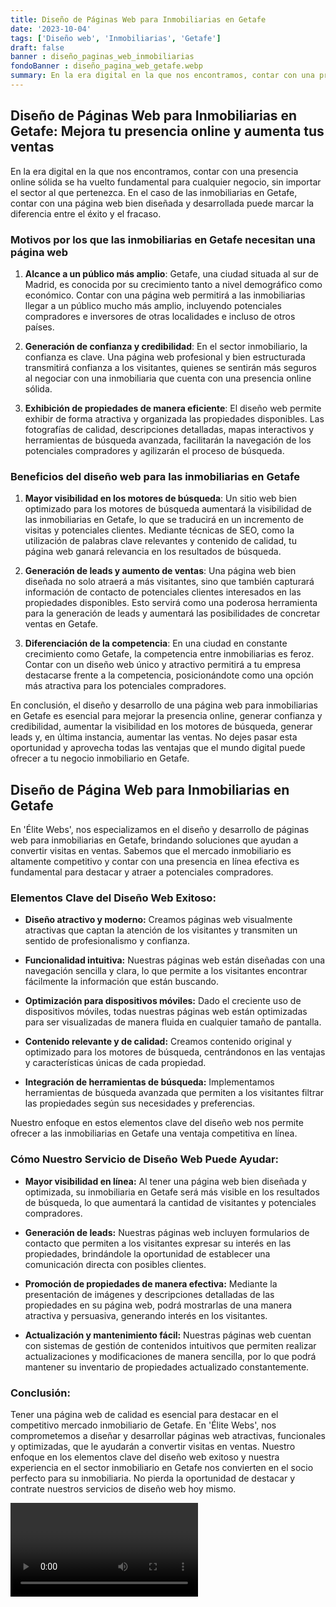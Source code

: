 ```yaml
---
title: Diseño de Páginas Web para Inmobiliarias en Getafe
date: '2023-10-04'
tags: ['Diseño web', 'Inmobiliarias', 'Getafe']
draft: false
banner : diseño_paginas_web_inmobiliarias
fondoBanner : diseño_pagina_web_getafe.webp
summary: En la era digital en la que nos encontramos, contar con una presencia online sólida se ha vuelto fundamental para cualquier negocio, sin importar el sector al que pertenezca. En el caso de las inmobiliarias en Getafe, contar con una página web bien diseñada y desarrollada puede marcar la diferencia entre el éxito y el fracaso.
---
```


## Diseño de Páginas Web para Inmobiliarias en Getafe: Mejora tu presencia online y aumenta tus ventas

En la era digital en la que nos encontramos, contar con una presencia online sólida se ha vuelto fundamental para cualquier negocio, sin importar el sector al que pertenezca. En el caso de las inmobiliarias en Getafe, contar con una página web bien diseñada y desarrollada puede marcar la diferencia entre el éxito y el fracaso.

### Motivos por los que las inmobiliarias en Getafe necesitan una página web

1. **Alcance a un público más amplio**: Getafe, una ciudad situada al sur de Madrid, es conocida por su crecimiento tanto a nivel demográfico como económico. Contar con una página web permitirá a las inmobiliarias llegar a un público mucho más amplio, incluyendo potenciales compradores e inversores de otras localidades e incluso de otros países.

2. **Generación de confianza y credibilidad**: En el sector inmobiliario, la confianza es clave. Una página web profesional y bien estructurada transmitirá confianza a los visitantes, quienes se sentirán más seguros al negociar con una inmobiliaria que cuenta con una presencia online sólida.

3. **Exhibición de propiedades de manera eficiente**: El diseño web permite exhibir de forma atractiva y organizada las propiedades disponibles. Las fotografías de calidad, descripciones detalladas, mapas interactivos y herramientas de búsqueda avanzada, facilitarán la navegación de los potenciales compradores y agilizarán el proceso de búsqueda.

### Beneficios del diseño web para las inmobiliarias en Getafe

1. **Mayor visibilidad en los motores de búsqueda**: Un sitio web bien optimizado para los motores de búsqueda aumentará la visibilidad de las inmobiliarias en Getafe, lo que se traducirá en un incremento de visitas y potenciales clientes. Mediante técnicas de SEO, como la utilización de palabras clave relevantes y contenido de calidad, tu página web ganará relevancia en los resultados de búsqueda.

2. **Generación de leads y aumento de ventas**: Una página web bien diseñada no solo atraerá a más visitantes, sino que también capturará información de contacto de potenciales clientes interesados en las propiedades disponibles. Esto servirá como una poderosa herramienta para la generación de leads y aumentará las posibilidades de concretar ventas en Getafe.

3. **Diferenciación de la competencia**: En una ciudad en constante crecimiento como Getafe, la competencia entre inmobiliarias es feroz. Contar con un diseño web único y atractivo permitirá a tu empresa destacarse frente a la competencia, posicionándote como una opción más atractiva para los potenciales compradores.

En conclusión, el diseño y desarrollo de una página web para inmobiliarias en Getafe es esencial para mejorar la presencia online, generar confianza y credibilidad, aumentar la visibilidad en los motores de búsqueda, generar leads y, en última instancia, aumentar las ventas. No dejes pasar esta oportunidad y aprovecha todas las ventajas que el mundo digital puede ofrecer a tu negocio inmobiliario en Getafe.

<GifSeo />

<Cta />

## Diseño de Página Web para Inmobiliarias en Getafe

En 'Élite Webs', nos especializamos en el diseño y desarrollo de páginas web para inmobiliarias en Getafe, brindando soluciones que ayudan a convertir visitas en ventas. Sabemos que el mercado inmobiliario es altamente competitivo y contar con una presencia en línea efectiva es fundamental para destacar y atraer a potenciales compradores.

### Elementos Clave del Diseño Web Exitoso:

- **Diseño atractivo y moderno:** Creamos páginas web visualmente atractivas que captan la atención de los visitantes y transmiten un sentido de profesionalismo y confianza.

- **Funcionalidad intuitiva:** Nuestras páginas web están diseñadas con una navegación sencilla y clara, lo que permite a los visitantes encontrar fácilmente la información que están buscando.

- **Optimización para dispositivos móviles:** Dado el creciente uso de dispositivos móviles, todas nuestras páginas web están optimizadas para ser visualizadas de manera fluida en cualquier tamaño de pantalla.

- **Contenido relevante y de calidad:** Creamos contenido original y optimizado para los motores de búsqueda, centrándonos en las ventajas y características únicas de cada propiedad.

- **Integración de herramientas de búsqueda:** Implementamos herramientas de búsqueda avanzada que permiten a los visitantes filtrar las propiedades según sus necesidades y preferencias.

Nuestro enfoque en estos elementos clave del diseño web nos permite ofrecer a las inmobiliarias en Getafe una ventaja competitiva en línea.

### Cómo Nuestro Servicio de Diseño Web Puede Ayudar:

- **Mayor visibilidad en línea:** Al tener una página web bien diseñada y optimizada, su inmobiliaria en Getafe será más visible en los resultados de búsqueda, lo que aumentará la cantidad de visitantes y potenciales compradores.

- **Generación de leads:** Nuestras páginas web incluyen formularios de contacto que permiten a los visitantes expresar su interés en las propiedades, brindándole la oportunidad de establecer una comunicación directa con posibles clientes.

- **Promoción de propiedades de manera efectiva:** Mediante la presentación de imágenes y descripciones detalladas de las propiedades en su página web, podrá mostrarlas de una manera atractiva y persuasiva, generando interés en los visitantes.

- **Actualización y mantenimiento fácil:** Nuestras páginas web cuentan con sistemas de gestión de contenidos intuitivos que permiten realizar actualizaciones y modificaciones de manera sencilla, por lo que podrá mantener su inventario de propiedades actualizado constantemente.

### Conclusión:

Tener una página web de calidad es esencial para destacar en el competitivo mercado inmobiliario de Getafe. En 'Élite Webs', nos comprometemos a diseñar y desarrollar páginas web atractivas, funcionales y optimizadas, que le ayudarán a convertir visitas en ventas. Nuestro enfoque en los elementos clave del diseño web exitoso y nuestra experiencia en el sector inmobiliario en Getafe nos convierten en el socio perfecto para su inmobiliaria. No pierda la oportunidad de destacar y contrate nuestros servicios de diseño web hoy mismo.

<Video />

<CtaBot job='Inmobiliarias' city='Getafe'/>

<Gmaps query='Getafe+españa+maps' />